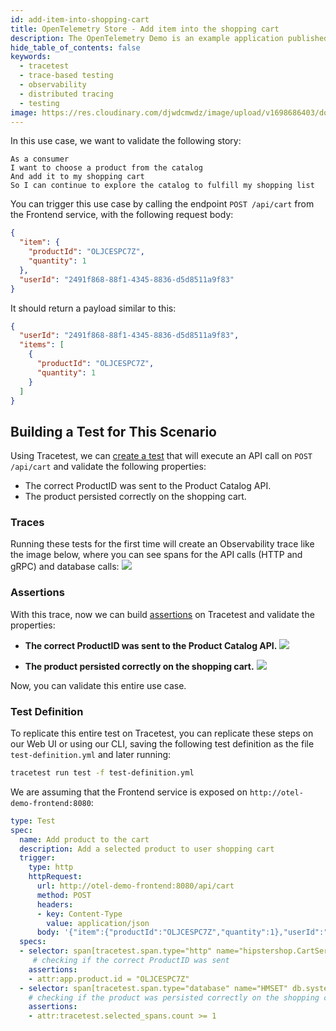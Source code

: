 ```yaml
---
id: add-item-into-shopping-cart
title: OpenTelemetry Store - Add item into the shopping cart
description: The OpenTelemetry Demo is an example application published by the OpenTelemtry CNCF project. This use case covers adding a product from the catalog into a shopping cart.
hide_table_of_contents: false
keywords:
  - tracetest
  - trace-based testing
  - observability
  - distributed tracing
  - testing
image: https://res.cloudinary.com/djwdcmwdz/image/upload/v1698686403/docs/Blog_Thumbnail_14_rsvkmo.jpg
---
```


In this use case, we want to validate the following story:

```
As a consumer
I want to choose a product from the catalog
And add it to my shopping cart
So I can continue to explore the catalog to fulfill my shopping list
```

You can trigger this use case by calling the endpoint `POST /api/cart` from the Frontend service, with the following request body:
```json
{
  "item": {
    "productId": "OLJCESPC7Z",
    "quantity": 1
  },
  "userId": "2491f868-88f1-4345-8836-d5d8511a9f83"
}
```

It should return a payload similar to this:
```json
{
  "userId": "2491f868-88f1-4345-8836-d5d8511a9f83",
  "items": [
    {
      "productId": "OLJCESPC7Z",
      "quantity": 1
    }
  ]
}
```

## Building a Test for This Scenario

Using Tracetest, we can [create a test](/web-ui/creating-tests) that will execute an API call on `POST /api/cart` and validate the following properties:
- The correct ProductID was sent to the Product Catalog API.
- The product persisted correctly on the shopping cart.

### Traces

Running these tests for the first time will create an Observability trace like the image below, where you can see spans for the API calls (HTTP and gRPC) and database calls:
![](../images/add-item-into-shopping-cart-trace.png)

### Assertions

With this trace, now we can build [assertions](/concepts/assertions) on Tracetest and validate the properties:

- **The correct ProductID was sent to the Product Catalog API.**
![](../images/add-item-into-shopping-cart-api-test-spec.png)

- **The product persisted correctly on the shopping cart.**
![](../images/add-item-into-shopping-cart-db-test-spec.png)

Now, you can validate this entire use case.

### Test Definition

To replicate this entire test on Tracetest, you can replicate these steps on our Web UI or using our CLI, saving the following test definition as the file `test-definition.yml` and later running:

```sh
tracetest run test -f test-definition.yml
```

We are assuming that the Frontend service is exposed on `http://otel-demo-frontend:8080`:

```yaml
type: Test
spec:
  name: Add product to the cart
  description: Add a selected product to user shopping cart
  trigger:
    type: http
    httpRequest:
      url: http://otel-demo-frontend:8080/api/cart
      method: POST
      headers:
      - key: Content-Type
        value: application/json
      body: '{"item":{"productId":"OLJCESPC7Z","quantity":1},"userId":"2491f868-88f1-4345-8836-d5d8511a9f83"}'
  specs:
  - selector: span[tracetest.span.type="http" name="hipstershop.CartService/AddItem"]
     # checking if the correct ProductID was sent
    assertions:
    - attr:app.product.id = "OLJCESPC7Z"
  - selector: span[tracetest.span.type="database" name="HMSET" db.system="redis" db.redis.database_index="0"]
    # checking if the product was persisted correctly on the shopping cart
    assertions:
    - attr:tracetest.selected_spans.count >= 1
```
